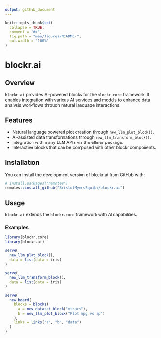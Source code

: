 ```yaml
---
output: github_document
---
```


<!-- README.md is generated from README.Rmd. Please edit that file -->

```r
knitr::opts_chunk$set(
  collapse = TRUE,
  comment = "#>",
  fig.path = "man/figures/README-",
  out.width = "100%"
)
```

# blockr.ai

<!-- badges: start -->
<!-- badges: end -->

## Overview

`blockr.ai` provides AI-powered blocks for the `blockr.core` framework. It enables integration with various AI services and models to enhance data analysis workflows through natural language interactions.

## Features

- Natural language powered plot creation through `new_llm_plot_block()`.
- AI-assisted data transformations through `new_llm_transform_block()`.
- Integration with many LLM APIs via the ellmer package.
- Interactive blocks that can be composed with other blockr components.

## Installation

You can install the development version of blockr.ai from GitHub with:

```r
# install.packages("remotes")
remotes::install_github("BristolMyersSquibb/blockr.ai")
```

## Usage

`blockr.ai` extends the `blockr.core` framework with AI capabilities.

### Examples

```r
library(blockr.core)
library(blockr.ai)

serve(
  new_llm_plot_block(),
  data = list(data = iris)
)

serve(
  new_llm_transform_block(),
  data = list(data = iris)
)

serve(
  new_board(
    blocks = blocks(
      a = new_dataset_block("mtcars"),
      b = new_llm_plot_block("Plot mpg vs hp")
    ),
    links = links("a", "b", "data")
  )
)
```
